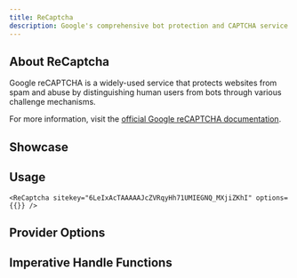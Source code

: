 ```yaml
---
title: ReCaptcha
description: Google's comprehensive bot protection and CAPTCHA service
---
```



## About ReCaptcha

Google reCAPTCHA is a widely-used service that protects websites from spam and abuse by distinguishing human users from bots through various challenge mechanisms.

For more information, visit the [official Google reCAPTCHA documentation](https://developers.google.com/recaptcha).

## Showcase
<ReCaptchaPlayground />

## Usage

```tsx
<ReCaptcha sitekey="6LeIxAcTAAAAAJcZVRqyHh71UMIEGNQ_MXjiZKhI" options={{}} />
```

## Provider Options
<AutoTypeTable path="../../packages/react-captcha/src/provider/recaptcha/types.d.ts" name="RenderParameters" />

## Imperative Handle Functions
<AutoTypeTable path="../../packages/react-captcha/src/provider/recaptcha/provider.ts" name="ReCaptchaHandle" />